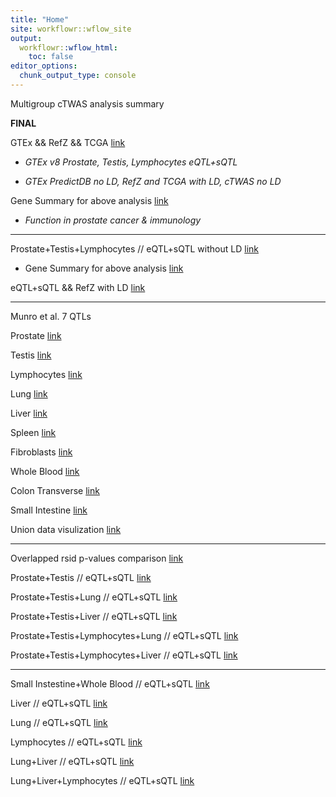 ```yaml
---
title: "Home"
site: workflowr::wflow_site
output:
  workflowr::wflow_html:
    toc: false
editor_options:
  chunk_output_type: console
---
```


Multigroup cTWAS analysis summary

**FINAL**

GTEx && RefZ && TCGA [link](cTWAS_LD_european_combined3_output.html)

+ *GTEx v8 Prostate, Testis, Lymphocytes eQTL+sQTL*

+ *GTEx PredictDB no LD, RefZ and TCGA with LD, cTWAS no LD*

Gene Summary for above analysis [link](cTWAS_LD_european_GENE_SUMMARY.html)

+ *Function in prostate cancer & immunology*

---

Prostate+Testis+Lymphocytes // eQTL+sQTL without LD [link](cTWAS_noLD_european_prostatetestislymphocytes_output.html)

+ Gene Summary for above analysis [link](cTWAS_noLD_european_GENE_SUMMARY.html)

eQTL+sQTL && RefZ with LD [link](cTWAS_LD_european_combined_output.html)

---

Munro et al. 7 QTLs

Prostate [link](cTWAS_LD_european_munro_prostate7_output.html)

Testis [link](cTWAS_LD_european_munro_testis7_output.html)

Lymphocytes [link](cTWAS_LD_european_munro_lymphocytes7_output.html)

Lung [link](cTWAS_LD_european_munro_lung7_output.html)

Liver [link](cTWAS_LD_european_munro_liver7_output.html)

Spleen [link](cTWAS_LD_european_munro_spleen7_output.html)

Fibroblasts [link](cTWAS_LD_european_munro_fibroblasts7_output.html)

Whole Blood [link](cTWAS_LD_european_munro_whole_blood7_output.html)

Colon Transverse [link](cTWAS_LD_european_munro_colon_transverse7_output.html)

Small Intestine [link](cTWAS_LD_european_munro_small_intestine7_output.html)

Union data visulization [link](cTWAS_union_visualization.html)

---

Overlapped rsid p-values comparison [link](overlapped_pvalue.html)

Prostate+Testis // eQTL+sQTL [link](cTWAS_noLD_european_prostatetestis_output.html)

Prostate+Testis+Lung // eQTL+sQTL [link](cTWAS_noLD_european_prostatetestislung_output.html)

Prostate+Testis+Liver // eQTL+sQTL [link](cTWAS_noLD_european_prostatetestisliver_output.html)

Prostate+Testis+Lymphocytes+Lung // eQTL+sQTL [link](cTWAS_noLD_european_prostatetestislymphocyteslung_output.html)

Prostate+Testis+Lymphocytes+Liver // eQTL+sQTL [link](cTWAS_noLD_european_prostatetestislymphocytesliver_output.html)

---

Small Instestine+Whole Blood // eQTL+sQTL [link](cTWAS_noLD_european_intestinewb_output.html)

Liver // eQTL+sQTL [link](cTWAS_noLD_european_liver_output.html)

Lung // eQTL+sQTL [link](cTWAS_noLD_european_lung_output.html)

Lymphocytes // eQTL+sQTL [link](cTWAS_noLD_european_lymphocytes_output.html)

Lung+Liver // eQTL+sQTL [link](cTWAS_noLD_european_lungliver_output.html)

Lung+Liver+Lymphocytes // eQTL+sQTL [link](cTWAS_noLD_european_lungliverlymphocytes_output.html)
